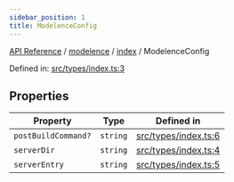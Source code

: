 ```yaml
---
sidebar_position: 1
title: ModelenceConfig
---
```


[API Reference](/api-reference/modelence/index/interfaces/../../../index) / [modelence](/api-reference/modelence/index/interfaces/../../index) / [index](/api-reference/modelence/index/interfaces/../index) / ModelenceConfig

Defined in: [src/types/index.ts:3](https://github.com/modelence/modelence/blob/8aea121c28d43085703bc23e3f214d1fe2d4512f/packages/modelence/src/types/index.ts#L3)

## Properties

| Property | Type | Defined in |
| ------ | ------ | ------ |
| <a id="postbuildcommand"></a> `postBuildCommand?` | `string` | [src/types/index.ts:6](https://github.com/modelence/modelence/blob/8aea121c28d43085703bc23e3f214d1fe2d4512f/packages/modelence/src/types/index.ts#L6) |
| <a id="serverdir"></a> `serverDir` | `string` | [src/types/index.ts:4](https://github.com/modelence/modelence/blob/8aea121c28d43085703bc23e3f214d1fe2d4512f/packages/modelence/src/types/index.ts#L4) |
| <a id="serverentry"></a> `serverEntry` | `string` | [src/types/index.ts:5](https://github.com/modelence/modelence/blob/8aea121c28d43085703bc23e3f214d1fe2d4512f/packages/modelence/src/types/index.ts#L5) |
